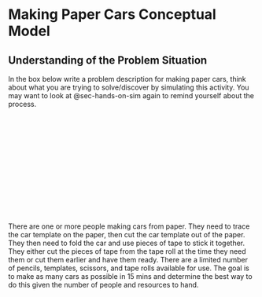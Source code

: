 # Making Paper Cars Conceptual Model

## Understanding of the Problem Situation

In the box below write a problem description for making paper cars, think about what you are trying to solve/discover by simulating this activity.
You may want to look at @sec-hands-on-sim again to remind yourself about the process.

::: {.content-visible when-format="latex"}

::: {.content-visible unless-profile="answers"}

```{=latex}
\begin{framed}
\vspace*{8cm}
\end{framed}
```

:::

::: {.content-visible when-profile="answers"}

```{=latex}
\begin{minipage}[t][9cm]{\textwidth}
\begin{framed}
There are one or more people making cars from paper.
They need to trace the car template on the paper, then cut the car template out of the paper.
They then need to fold the car and use pieces of tape to stick it together.
They either cut the pieces of tape from the tape roll at the time they need them or cut them earlier and have them ready.
There are a limited number of pencils, templates, scissors, and tape rolls available for use.
The goal is to make as many cars as possible in 15 mins and determine the best way to do this given the number of people and resources to hand.
\end{framed}
\end{minipage}
```

:::

:::

::: {.content-visible when-format="html"}

:::{.answer-box} 

::: {.content-visible unless-profile="answers"}

<br/><br/>
<br/><br/>
<br/><br/>
<br/><br/>
<br/><br/>
<br/><br/>

:::

::: {.content-visible when-profile="answers"}

There are one or more people making cars from paper.
They need to trace the car template on the paper, then cut the car template out of the paper.
They then need to fold the car and use pieces of tape to stick it together.
They either cut the pieces of tape from the tape roll at the time they need them or cut them earlier and have them ready.
There are a limited number of pencils, templates, scissors, and tape rolls available for use.
The goal is to make as many cars as possible in 15 mins and determine the best way to do this given the number of people and resources to hand.

:::

:::

:::